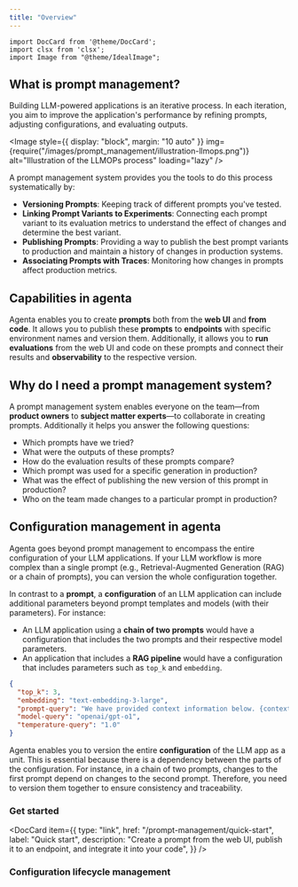 ```yaml
---
title: "Overview"
---
```


```mdx-code-block
import DocCard from '@theme/DocCard';
import clsx from 'clsx';
import Image from "@theme/IdealImage";

```

## What is prompt management?

Building LLM-powered applications is an iterative process. In each iteration, you aim to improve the application's performance by refining prompts, adjusting configurations, and evaluating outputs.

<Image
  style={{ display: "block", margin: "10 auto" }}
  img={require("/images/prompt_management/illustration-llmops.png")}
  alt="Illustration of the LLMOPs process"
  loading="lazy"
/>

A prompt management system provides you the tools to do this process systematically by:

- **Versioning Prompts**: Keeping track of different prompts you've tested.
- **Linking Prompt Variants to Experiments**: Connecting each prompt variant to its evaluation metrics to understand the effect of changes and determine the best variant.
- **Publishing Prompts**: Providing a way to publish the best prompt variants to production and maintain a history of changes in production systems.
- **Associating Prompts with Traces**: Monitoring how changes in prompts affect production metrics.

## Capabilities in agenta

Agenta enables you to create **prompts** both from the **web UI** and **from code**. It allows you to publish these **prompts** to **endpoints** with specific environment names and version them. Additionally, it allows you to **run evaluations** from the web UI and code on these prompts and connect their results and **observability** to the respective version.

## Why do I need a prompt management system?

A prompt management system enables everyone on the team—from **product owners** to **subject matter experts**—to collaborate in creating prompts. Additionally it helps you answer the following questions:

- Which prompts have we tried?
- What were the outputs of these prompts?
- How do the evaluation results of these prompts compare?
- Which prompt was used for a specific generation in production?
- What was the effect of publishing the new version of this prompt in production?
- Who on the team made changes to a particular prompt in production?

## Configuration management in agenta

Agenta goes beyond prompt management to encompass the entire configuration of your LLM applications. If your LLM workflow is more complex than a single prompt (e.g., Retrieval-Augmented Generation (RAG) or a chain of prompts), you can version the whole configuration together.

In contrast to a **prompt**, a **configuration** of an LLM application can include additional parameters beyond prompt templates and models (with their parameters). For instance:

- An LLM application using a **chain of two prompts** would have a configuration that includes the two prompts and their respective model parameters.
- An application that includes a **RAG pipeline** would have a configuration that includes parameters such as `top_k` and `embedding`.

```json title="Example RAG configuration"
{
  "top_k": 3,
  "embedding": "text-embedding-3-large",
  "prompt-query": "We have provided context information below. {context_str}. Given this information, please answer the question: {query_str}\n",
  "model-query": "openai/gpt-o1",
  "temperature-query": "1.0"
}
```

Agenta enables you to version the entire **configuration** of the LLM app as a unit. This is essential because there is a dependency between the parts of the configuration. For instance, in a chain of two prompts, changes to the first prompt depend on changes to the second prompt. Therefore, you need to version them together to ensure consistency and traceability.

### Get started

<section className='row'>
<article key='1' className="col col--6 margin-bottom--lg">

  <DocCard
    item={{
      type: "link",
      href: "/prompt-management/quick-start",
      label: "Quick start",
      description: "Create a prompt from the web UI, publish it to an endpoint, and integrate it into your code",
    }}
  />
  </article>

  <article key='2' className="col col--6 margin-bottom--lg">
  <DocCard
    item={{
      type: "link",
      href: "/prompt-management/using-the-playground",
      label: "Using the playground",
      description: "Perform prompt engineering in the playground",
    }}
  />
  </article>
  </section>

### Configuration lifecycle management

  <section className='row'>

<article key="1" className="col col--6 margin-bottom--lg">
  <DocCard
    item={{
      type: "link",
      href: "/prompt-management/quick-start#2-publish-a-variant",
      label: "Publishing a prompt",
      description: "How to publish a prompt to an endpoint from the web UI.",
    }}
  />
</article>

<article key='2' className="col col--6 margin-bottom--lg">
  <DocCard
    item={{
      type: "link",
      href: "/prompt-management/quick-start#3-integrate-with-your-code",
      label: "How to use a prompt",
      description: "How to use a published a prompt in your code",
    }}
    />
  </article>
  </section>
